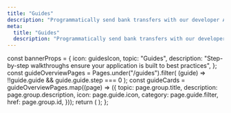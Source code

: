 ```yaml
---
title: "Guides"
description: "Programmatically send bank transfers with our developer API."
meta:
  title: "Guides"
  description: "Programmatically send bank transfers with our developer API."
---
```



  const bannerProps = {
    icon: guidesIcon,
    topic: "Guides",
    description:
      "Step-by-step walkthroughs ensure your application is built to best practices",
  };
  const guideOverviewPages = Pages.under("/guides").filter(
    (guide) => !!guide.guide && guide.guide.step === 0
  );
  const guideCards = guideOverviewPages.map((page) => ({
    topic: page.group.title,
    description: page.group.description,
    icon: page.guide.icon,
    category: page.guide.filter,
    href: page.group.id,
  }));
  return (
    <IndexPageGrid unfilteredCards={guideCards} bannerProps={bannerProps} />
  );
};

<GuideIndexPageGrid />
